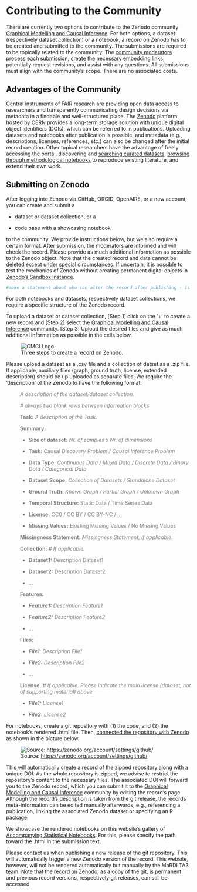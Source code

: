 # Contributing to the Community

There are currently two options to contribute to the Zenodo community [Graphical Modelling and Causal Inference](https://zenodo.org/communities/mardigmci/records?q=&l=list&p=1&s=10). For both options, a dataset (respectively dataset collection) or a notebook, a record on Zenodo has to be created and submitted to the community. The submissions are required to be topically related to the community. The [community moderators](index.qmd) process each submission, create the necessary embedding links, potentially request revisions, and assist with any questions. All submissions must align with the community's scope. There are no associated costs.

## Advantages of the Community

Central instruments of [FAIR](https://fairsharing.org/) research are providing open data access to researchers and transparently communicating design decisions via metadata in a findable and well-structured place. The [Zenodo](https://zenodo.org/) platform hosted by CERN provides a long-term storage solution with unique digital object identifiers (DOIs), which can be referred to in publications. Uploading datasets and notebooks after publication is possible, and metadata (e.g., descriptions, licenses, references, etc.) can also be changed after the initial record creation. Other topical researchers have the advantage of freely accessing the portal, discovering and [searching curated datasets](custom_online_data_search.qmd), [browsing through methodological notebooks](notebooks.qmd) to reproduce existing literature, and extend their own work.

## Submitting on Zenodo

After logging into Zenodo via GitHub, ORCID, OpenAIRE, or a new account, you can create and submit a

-   dataset or dataset collection, or a

-   code base with a showcasing notebook

to the community. We provide instructions below, but we also require a certain format. After submission, the moderators are informed and will check the record. Please provide as much additional information as possible to the Zenodo object. Note that the created record and data cannot be deleted except under special circumstances. If uncertain, it is possible to test the mechanics of Zenodo without creating permanent digital objects in [Zenodo's Sandbox Instance](https://sandbox.zenodo.org/).

```r
#make a statement about who can alter the record after publishing - is it still the owner or is it the community?
```

For both notebooks and datasets, respectively dataset collections, we require a specific structure of the Zenodo record.

:::: {.callout-tip collapse="true" title="Datasets" icon="false"}
To upload a dataset or dataset collection, \[Step 1\] click on the '+' to create a new record and \[Step 2\] select the [Graphical Modelling and Causal Inference](https://zenodo.org/communities/mardigmci) community. \[Step 3\] Upload the desired files and give as much additional information as possible in the cells below.

![Three steps to create a record on Zenodo.](images/zenodo_upload.png){alt="GMCI Logo"}

Please upload a dataset as a .csv file and a collection of datset as a .zip file. If applicable, auxiliary files (graph, ground truth, license, extended description) should be up uploaded as separate files. We require the 'description' of the Zenodo to have the following format:

::: {style="color: gray; margin-left: 1cm;"}
*A description of the dataset/dataset collection.*

*\# always two blank rows between information blocks*

**Task:** *A description of the Task.*

**Summary:**

-   **Size of dataset:** *Nr. of samples* x *Nr. of dimensions*

-   **Task:** Causal *Discovery Problem / Causal Inference Problem*

-   **Data Type:** *Continuous Data / Mixed Data / Discrete Data / Binary Data / Categorical Data*

-   **Dataset Scope:** *Collection of Datasets / Standalone Dataset*

-   **Ground Truth:** *Known Graph / Partial Graph / Unknown Graph*

-   **Temporal Structure:** Static Data / Time Series Data

-   **License:** CC0 / CC BY / CC BY-NC / ...

-   **Missing Values:** Existing Missing Values / No Missing Values

**Missingness Statement:** *Missingness Statement, if applicable.*

**Collection:** *\# If applicable.*

-   **Dataset1:** Description Dataset1

-   **Dataset2:** Description Dataset2

-   ...

**Features:**

-   ***Feature1:** Description Feature1*

-   ***Feature2:** Description Feature2*

-   ...

**Files:**

-   ***File1**: Description File1*

-   ***File2:** Description File2*

-   ...

**License:** *\# If applicable. Please indicate the main license (dataset, not of supporting material) above*

-   ***File1:** License1*

-   ***File2:** License2*
:::
::::

::: {.callout-note collapse="true" title="Notebooks" icon="false"}
For notebooks, create a git repository with (1) the code, and (2) the notebook's rendered .html file. Then, [connected the repository with Zenodo](https://zenodo.org/account/settings/github/) as shown in the picture below.

![Source: <https://zenodo.org/account/settings/github/>](images/zenodo_git_integration-01.png)

This will automatically create a record of the zipped repository along with a unique DOI. As the whole repository is zipped, we advise to restrict the repository's content to the necessary files. The associated DOI will forward you to the Zenodo record, which you can submit it to the [Graphical Modelling and Causal Inference](https://zenodo.org/communities/mardigmci/records?q=&l=list&p=1&s=10) community by editing the record's page. Although the record's description is taken from the git release, the records meta-information can be edited manually afterwards, e.g., referencing a publication, linking the associated Zenodo dataset or specifying an R package.

We showcase the rendered notebooks on this website's gallery of [Accompanying Statistical Notebooks](notebooks.qmd). For this, please specify the path toward the .html in the submission text.

Please contact us when publishing a new release of the git repository. This will automatically trigger a new Zenodo version of the record. This website, however, will not be rendered automatically but manually by the MaRDI TA3 team. Note that the record on Zenodo, as a copy of the git, is permanent and previous record versions, respectively git releases, can still be accessed.
:::
